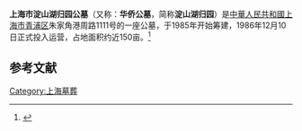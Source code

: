 '''上海市淀山湖归园公墓'''（又称：'''华侨公墓'''，简称'''淀山湖归园'''）是[[中華人民共和國|中華人民共和國]][[上海市|上海市]][[青浦区|青浦区]]朱家角港周路1111号的一座公墓，于1985年开始筹建，1986年12月10日正式投入运营，占地面积约近150亩。<ref>{{cite web|url=https://mzj.sh.gov.cn/MZ_BZ58_0-2-14-18/20200515/MZ_BZ58_101.html|title=上海市淀山湖归园公墓_青浦区_上海市民政局|website=mzj.sh.gov.cn|access-date=2020-09-07|archive-date=2021-04-21|archive-url=https://web.archive.org/web/20210421053739/https://mzj.sh.gov.cn/MZ_BZ58_0-2-14-18/20200515/MZ_BZ58_101.html}}</ref>

==参考文献==
{{reflist}}

[[Category:上海墓葬|Category:上海墓葬]]